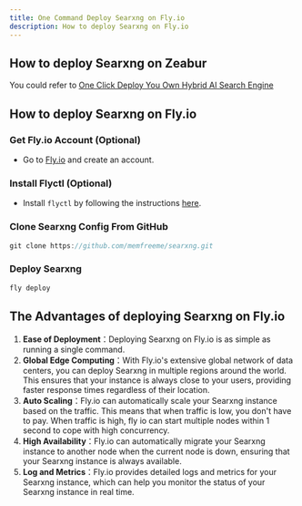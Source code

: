 ```yaml
---
title: One Command Deploy Searxng on Fly.io
description: How to deploy Searxng on Fly.io
---
```


## How to deploy Searxng on Zeabur

You could refer to [One Click Deploy You Own Hybrid AI Search Engine](/docs/one-click-deploy-ai-search)

## How to deploy Searxng on Fly.io

<Steps>

### Get Fly.io Account (Optional)

-   Go to [Fly.io](https://fly.io) and create an account.

### Install Flyctl (Optional)

-   Install `flyctl` by following the instructions [here](https://fly.io/docs/flyctl/install/).

### Clone Searxng Config From GitHub

```js
git clone https://github.com/memfreeme/searxng.git
```

### Deploy Searxng

```js
fly deploy
```

</Steps>

## The Advantages of deploying Searxng on Fly.io

1. **Ease of Deployment**：Deploying Searxng on Fly.io is as simple as running a single command.
2. **Global Edge Computing**：With Fly.io's extensive global network of data centers, you can deploy Searxng in multiple regions around the world. This ensures that your instance is always close to your users, providing faster response times regardless of their location.
3. **Auto Scaling**：Fly.io can automatically scale your Searxng instance based on the traffic. This means that when traffic is low, you don't have to pay. When traffic is high, fly io can start multiple nodes within 1 second to cope with high concurrency.
4. **High Availability**：Fly.io can automatically migrate your Searxng instance to another node when the current node is down, ensuring that your Searxng instance is always available.
5. **Log and Metrics**：Fly.io provides detailed logs and metrics for your Searxng instance, which can help you monitor the status of your Searxng instance in real time.
